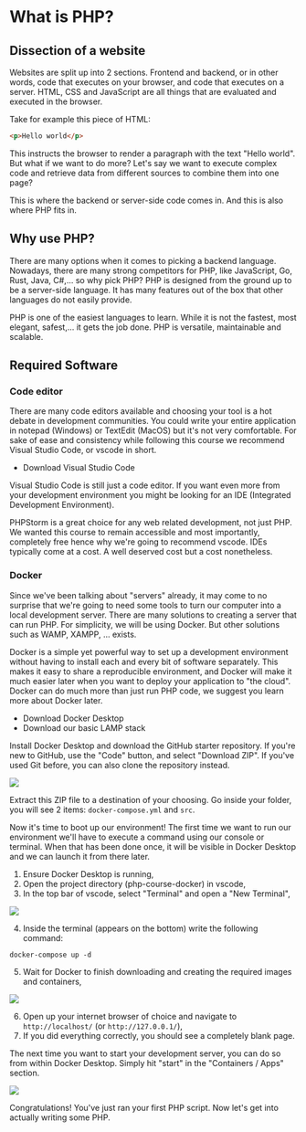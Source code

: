 
# What is PHP?

## Dissection of a website

Websites are split up into 2 sections. Frontend and backend, or in other words, code that executes on your browser, and code that executes on a server.
HTML, CSS and JavaScript are all things that are evaluated and executed in the browser.

Take for example this piece of HTML:
```html
<p>Hello world</p>
```

This instructs the browser to render a paragraph with the text "Hello world". But what if we want to do more?
Let's say we want to execute complex code and retrieve data from different sources to combine them into one page?

This is where the backend or server-side code comes in. And this is also where PHP fits in.

## Why use PHP?

There are many options when it comes to picking a backend language. Nowadays, there are many strong competitors for PHP, like JavaScript, Go, Rust, Java, C#,... so why pick PHP?
PHP is designed from the ground up to be a server-side language. It has many features out of the box that other languages do not easily provide.

PHP is one of the easiest languages to learn. While it is not the fastest, most elegant, safest,... it gets the job done. PHP is versatile, maintainable and scalable.

## Required Software

### Code editor

There are many code editors available and choosing your tool is a hot debate in development communities. You could write your entire application in notepad (Windows) or TextEdit (MacOS) but it's not very comfortable.
For sake of ease and consistency while following this course we recommend Visual Studio Code, or vscode in short.

* <Link href="https://code.visualstudio.com/">Download Visual Studio Code</Link>

Visual Studio Code is still just a code editor. If you want even more from your development environment you might be looking for an IDE (Integrated Development Environment).
<Link href="https://www.jetbrains.com/phpstorm/" target="_blank">PHPStorm</Link> is a great choice for any web related development, not just PHP.
We wanted this course to remain accessible and most importantly, completely free hence why we're going to recommend vscode. IDEs typically come at a cost. A well deserved cost but a cost nonetheless.

### Docker

Since we've been talking about "servers" already, it may come to no surprise that we're going to need some tools to turn our computer into a local development server.
There are many solutions to creating a server that can run PHP. For simplicity, we will be using Docker. But other solutions such as WAMP, XAMPP, ... exists.

Docker is a simple yet powerful way to set up a development environment without having to install each and every bit of software separately.
This makes it easy to share a reproducible environment, and Docker will make it much easier later when you want to deploy your application to "the cloud".
Docker can do much more than just run PHP code, we suggest you learn more about Docker later.

* <Link href="https://www.docker.com/products/docker-desktop/">Download Docker Desktop</Link>
* <Link href="https://github.com/jannes-io/php-course-docker">Download our basic LAMP stack</Link>

Install Docker Desktop and download the GitHub starter repository. If you're new to GitHub, use the "Code" button, and select "Download ZIP". If you've used Git before, you can also clone the repository instead.

<img src="/php/01-github.png" />

Extract this ZIP file to a destination of your choosing. Go inside your folder, you will see 2 items: `docker-compose.yml` and `src`.

Now it's time to boot up our environment! The first time we want to run our environment we'll have to execute a command using our console or terminal.
When that has been done once, it will be visible in Docker Desktop and we can launch it from there later.

1. Ensure Docker Desktop is running,
2. Open the project directory (php-course-docker) in vscode,
3. In the top bar of vscode, select "Terminal" and open a "New Terminal",

<img src="/php/01-open-terminal.png" />

4. Inside the terminal (appears on the bottom) write the following command:
```
docker-compose up -d
```
5. Wait for Docker to finish downloading and creating the required images and containers,

<img src="/php/01-docker-compose.png" />

6. Open up your internet browser of choice and navigate to `http://localhost/` (or `http://127.0.0.1/`),
7. If you did everything correctly, you should see a completely blank page.

The next time you want to start your development server, you can do so from within Docker Desktop. Simply hit "start" in the "Containers / Apps" section.

<img src="/php/01-docker-desktop.png" />

Congratulations! You've just ran your first PHP script. Now let's get into actually writing some PHP.

<ChapterNavigator prev="/php" next="/php/02-first-php-script" />
